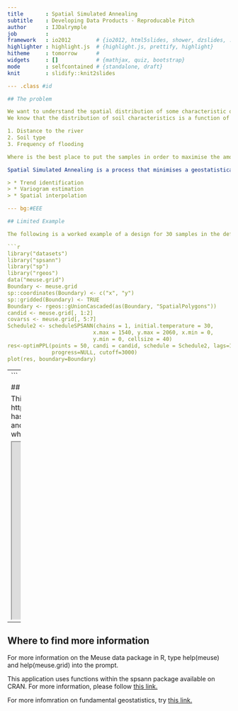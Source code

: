 ```yaml
---
title       : Spatial Simulated Annealing
subtitle    : Developing Data Products - Reproducable Pitch
author      : IJDalrymple
job         : 
framework   : io2012        # {io2012, html5slides, shower, dzslides, ...}
highlighter : highlight.js  # {highlight.js, prettify, highlight}
hitheme     : tomorrow      # 
widgets     : []            # {mathjax, quiz, bootstrap}
mode        : selfcontained # {standalone, draft}
knit        : slidify::knit2slides

--- .class #id

## The problem

We want to understand the spatial distribution of some characteristic of a soil around the Meuse River.
We know that the distribution of soil characteristics is a function of  

1. Distance to the river
2. Soil type
3. Frequency of flooding

Where is the best place to put the samples in order to maximise the amount of information?

Spatial Simulated Annealing is a process that minimises a geostatistical variable in order to optimally arrange a given number of samples in an area. While considering the criteria above, we can choose to optimise the design for different outcomes, such as:   

> * Trend identification
> * Variogram estimation
> * Spatial interpolation

--- bg:#EEE

## Limited Example

The following is a worked example of a design for 30 samples in the defined catchment area, optimised for the estimation of a variogram. Note that because this criterion was chosen, the spatial coverage may be incomplete. 

```r
library("datasets")
library("spsann")
library("sp")
library("rgeos")
data("meuse.grid")
Boundary <- meuse.grid
sp::coordinates(Boundary) <- c("x", "y")
sp::gridded(Boundary) <- TRUE
Boundary <- rgeos::gUnionCascaded(as(Boundary, "SpatialPolygons"))
candid <- meuse.grid[, 1:2]
covarss <- meuse.grid[, 5:7]
Schedule2 <- scheduleSPSANN(chains = 1, initial.temperature = 30,
                           x.max = 1540, y.max = 2060, x.min = 0,
                           y.min = 0, cellsize = 40)
res<-optimPPL(points = 50, candi = candid, schedule = Schedule2, lags=10, lags.type = "equidistant", 
              progress=NULL, cutoff=3000)
plot(res, boundary=Boundary)
```

---
```


## Spatial Simulated Annealing Application


This application at https://ijdalrymple.shinyapps.io/Spatial_Simulated_Annealing/ has the ability to choose the number of samples to be added and the intention of the optimisation design. Please wait while the link below has time to upload. 

<iframe src='https://ijdalrymple.shinyapps.io/Spatial_Simulated_Annealing/' width = '80%' height = '400px'></iframe>

---

## Where to find more information

For more information on the Meuse data package in R, type help(meuse) and help(meuse.grid) into the prompt.

This application uses functions within the spsann package available on CRAN. For more information, please follow [this link.](https://cran.r-project.org/web/packages/spsann/)

For more infomration on fundamental geostatistics, try [this link.](https://en.wikipedia.org/wiki/Geostatistics)




